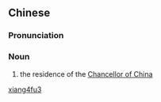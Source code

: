 ==Chinese==
{{zh-forms}}

===Pronunciation===
{{zh-pron
|m=xiàngfǔ
|cat=n
}}

===Noun===
{{zh-noun}}

# {{lb|zh|archaic}} the residence of the [[w:Chancellor of China|Chancellor of China]]

[[Category:Mandarin archaic terms|xiang4fu3]]